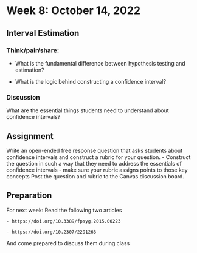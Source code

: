 # Week 8: October 14, 2022

## Interval Estimation

### Think/pair/share:
- What is the fundamental difference between hypothesis testing and estimation?

- What is the logic behind constructing a confidence interval?


### Discussion
What are the essential things students need to understand about confidence intervals?

## Assignment

Write an open-ended free response question that asks students about confidence intervals and construct a rubric for your question. 
    - Construct the question in such a way that they need to address the essentials of confidence intervals
    - make sure your rubric assigns points to those key concepts
Post the question and rubric to the Canvas discussion board.



## Preparation
For next week: Read the following two articles

    - https://doi.org/10.3389/fpsyg.2015.00223
    
    - https://doi.org/10.2307/2291263

And come prepared to discuss them during class

\clearpage
\vspace*{1in}
\clearpage
